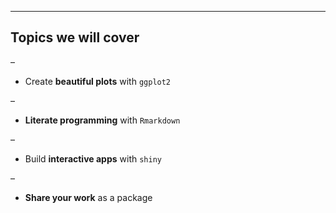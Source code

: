 ---

## Topics we will cover

--

- Create __beautiful plots__ with `ggplot2`

--

- __Literate programming__ with `Rmarkdown`

--

- Build __interactive apps__ with `shiny`

--

- __Share your work__ as a package

